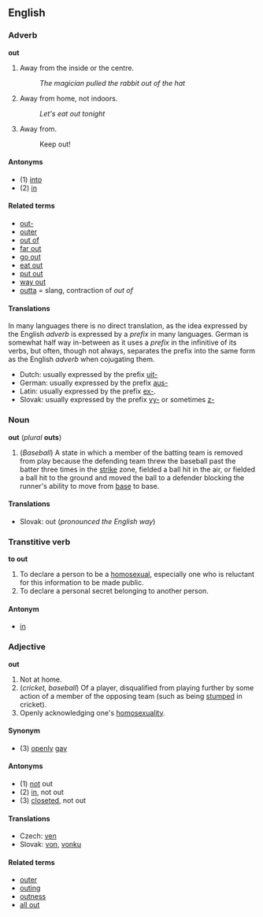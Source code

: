 ==English==
===Adverb===
'''out'''

#Away from the inside or the centre.
#:''The magician pulled the rabbit out of the hat''
#Away from home, not indoors.
#:''Let's eat out tonight''
#Away from.
#:Keep out!

====Antonyms====
*(1) [[into]]
*(2) [[in]]

====Related terms====
*[[out-]] <!-- do not add words such as "outdo" here - these belong under the prefix "out-" -->
*[[outer]]
*[[out of]]
*[[far out]]
*[[go out]]
*[[eat out]]
*[[put out]]
*[[way out]]
*[[outta]] = slang, contraction of ''out of''

==== Translations ====
In many languages there is no direct translation, as the idea expressed by the English ''adverb'' is expressed by a ''prefix'' in many languages. German is somewhat half way in-between as it uses a ''prefix'' in the infinitive of its verbs, but often, though not always, separates the prefix into the same form as the English ''adverb'' when cojugating them.

*Dutch: usually expressed by the prefix [[uit-]]
*German: usually expressed by the prefix [[aus-]]
*Latin: usually expressed by the prefix [[ex-]].
*Slovak: usually expressed by the prefix [[vy-]] or sometimes [[z-]]

===Noun===
'''out''' (''plural'' '''outs''')
#(''Baseball'') A state in which a member of the batting team is removed from play because the defending team threw the baseball past the batter three times in the [[strike]] zone, fielded a ball hit in the air, or fielded a ball hit to the ground and moved the ball to a defender blocking the runner's ability to move from [[base]] to base.

==== Translations ====
*Slovak: out (''pronounced the English way'')

===Transtitive verb===
'''to out'''

#To declare a person to be a [[homosexual]], especially one who is reluctant for this information to be made public.
#To declare a personal secret belonging to another person.

====Antonym====
*[[in]]

===Adjective===
'''out'''

#Not at home.
#(''cricket, baseball'') Of a player, disqualified from playing further by some action of a member of the opposing team (such as being [[stump|stumped]] in cricket).
#Openly acknowledging one's [[homosexuality]].

====Synonym====
*(3) [[openly]] [[gay]]

====Antonyms====
*(1) [[not]] out
*(2) [[in]], not out
*(3) [[closeted]], not out

==== Translations ====
*Czech: [[ven]]
*Slovak: [[von#Slovak|von]], [[vonku#Slovak|vonku]]

====Related terms====
*[[outer]]
*[[outing]]
*[[outness]]
*[[all out]]